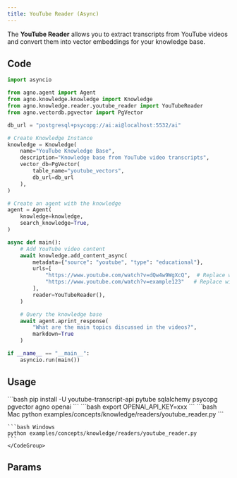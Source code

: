 ```yaml
---
title: YouTube Reader (Async)
---
```


The **YouTube Reader** allows you to extract transcripts from YouTube videos and convert them into vector embeddings for your knowledge base.

## Code

```python examples/concepts/knowledge/readers/youtube_reader.py
import asyncio

from agno.agent import Agent
from agno.knowledge.knowledge import Knowledge
from agno.knowledge.reader.youtube_reader import YouTubeReader
from agno.vectordb.pgvector import PgVector

db_url = "postgresql+psycopg://ai:ai@localhost:5532/ai"

# Create Knowledge Instance
knowledge = Knowledge(
    name="YouTube Knowledge Base",
    description="Knowledge base from YouTube video transcripts",
    vector_db=PgVector(
        table_name="youtube_vectors", 
        db_url=db_url
    ),
)

# Create an agent with the knowledge
agent = Agent(
    knowledge=knowledge,
    search_knowledge=True,
)

async def main():
    # Add YouTube video content
    await knowledge.add_content_async(
        metadata={"source": "youtube", "type": "educational"},
        urls=[
            "https://www.youtube.com/watch?v=dQw4w9WgXcQ",  # Replace with actual educational video
            "https://www.youtube.com/watch?v=example123"   # Replace with actual video URL
        ],
        reader=YouTubeReader(),
    )

    # Query the knowledge base
    await agent.aprint_response(
        "What are the main topics discussed in the videos?",
        markdown=True
    )

if __name__ == "__main__":
    asyncio.run(main())
```

## Usage

<Steps>
  <Snippet file="create-venv-step.mdx" />

  <Step title="Install libraries">
    ```bash
    pip install -U youtube-transcript-api pytube sqlalchemy psycopg pgvector agno openai
    ```
  </Step>

  <Step title="Set environment variables">
    ```bash
    export OPENAI_API_KEY=xxx
    ```
  </Step>

  <Snippet file="run-pgvector-step.mdx" />

  <Step title="Run Agent">
    <CodeGroup>
    ```bash Mac
    python examples/concepts/knowledge/readers/youtube_reader.py
    ```

    ```bash Windows
    python examples/concepts/knowledge/readers/youtube_reader.py
    ```
    </CodeGroup>
  </Step>
</Steps>

## Params

<Snippet file="youtube-reader-reference.mdx" />

